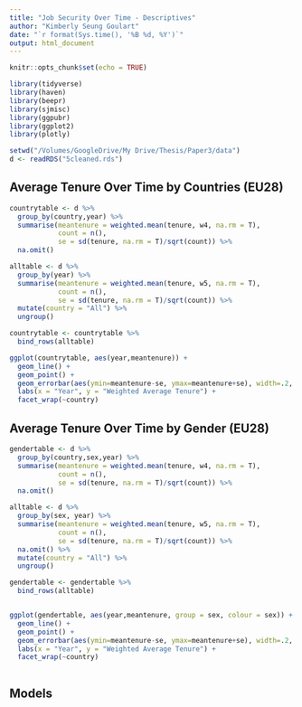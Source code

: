 ```yaml
---
title: "Job Security Over Time - Descriptives"
author: "Kimberly Seung Goulart"
date: "`r format(Sys.time(), '%B %d, %Y')`"
output: html_document
---
```


```r
knitr::opts_chunk$set(echo = TRUE)

library(tidyverse)
library(haven)
library(beepr)
library(sjmisc)
library(ggpubr)
library(ggplot2)
library(plotly)

setwd("/Volumes/GoogleDrive/My Drive/Thesis/Paper3/data")
d <- readRDS("5cleaned.rds")


```

## Average Tenure Over Time by Countries (EU28)

```r

countrytable <- d %>%
  group_by(country,year) %>%
  summarise(meantenure = weighted.mean(tenure, w4, na.rm = T),
            count = n(),
            se = sd(tenure, na.rm = T)/sqrt(count)) %>%
  na.omit()

alltable <- d %>% 
  group_by(year) %>% 
  summarise(meantenure = weighted.mean(tenure, w5, na.rm = T),
            count = n(),
            se = sd(tenure, na.rm = T)/sqrt(count)) %>% 
  mutate(country = "All") %>% 
  ungroup()

countrytable <- countrytable %>% 
  bind_rows(alltable)

ggplot(countrytable, aes(year,meantenure)) + 
  geom_line() + 
  geom_point() +
  geom_errorbar(aes(ymin=meantenure-se, ymax=meantenure+se), width=.2, position=position_dodge(0.05)) +
  labs(x = "Year", y = "Weighted Average Tenure") +
  facet_wrap(~country)

```


## Average Tenure Over Time by Gender (EU28)

```r

gendertable <- d %>%
  group_by(country,sex,year) %>%
  summarise(meantenure = weighted.mean(tenure, w4, na.rm = T),
            count = n(),
            se = sd(tenure, na.rm = T)/sqrt(count)) %>%
  na.omit()

alltable <- d %>% 
  group_by(sex, year) %>% 
  summarise(meantenure = weighted.mean(tenure, w5, na.rm = T),
            count = n(),
            se = sd(tenure, na.rm = T)/sqrt(count)) %>% 
  na.omit() %>% 
  mutate(country = "All") %>% 
  ungroup()

gendertable <- gendertable %>% 
  bind_rows(alltable)


ggplot(gendertable, aes(year,meantenure, group = sex, colour = sex)) + 
  geom_line() + 
  geom_point() +
  geom_errorbar(aes(ymin=meantenure-se, ymax=meantenure+se), width=.2, position=position_dodge(0.05)) +
  labs(x = "Year", y = "Weighted Average Tenure") +
  facet_wrap(~country)



```


## Models

```r



```

